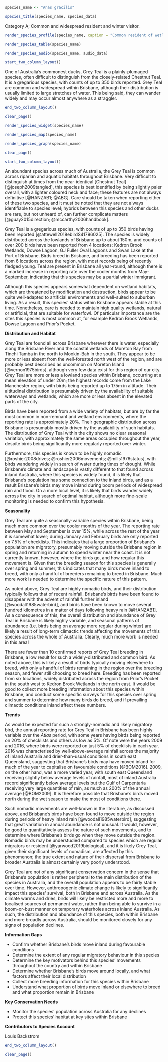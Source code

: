 ```r
species_name <- "Anas gracilis"
```

```r
species_title(species_name, species_data)
```

Category A; Common and widespread resident and winter visitor.

```r
render_species_profile(species_name, caption = "Common resident of wetlands and waterways across Brisbane. More records in winter, suggesting a degree of migratory behaviour, although occurrence fluctuates year-to-year. Breeds during spring and summer. Not of conservation concern.")
```

```r
render_species_table(species_name)
```

```r
render_species_audio(species_name, audio_data)
```

```r
start_two_column_layout()
```

One of Australia's commonest ducks, Grey Teal is a plainly-plumaged species, often difficult to distinguish from the closely-related Chestnut Teal. It is a gregarious species, with counts of up to 350 birds reported. Grey Teal are common and widespread within Brisbane, although their distribution is usually limited to large stretches of water. This being said, they can wander widely and may occur almost anywhere as a straggler.

```r
end_two_column_layout()
```

```r
clear_page()
```

```r
render_species_widget(species_name)
```

```r
render_species_map(species_name)
```

```r
render_species_graph(species_name)
```

```r
clear_page()
```

```r
start_two_column_layout()
```

An abundant species across much of Australia, the Grey Teal is common across riparian and aquatic habitats throughout Brisbane. Very difficult to distinguish at times from the near-identical [Chestnut Teal] [@joseph2009tangled], this species is best identified by being slightly paler overall, with a lighter coloured neck and face; these features are not always definitive [@HANZAB1; @ABG]. Care should be taken when reporting either of these two species, and it must be noted that they are not always identifiable to species level; hybrids between this species and other ducks are rare, but not unheard of, can further complicate matters [@guay2015direction; @mccarthy2006handbook].

Grey Teal is a gregarious species, with counts of up to 350 birds having been reported [@attewell2018ebirdS41796025]. The species is widely distributed across the lowlands of Brisbane up to about 150m, and counts of over 200 birds have been reported from 4 locations: Kedron Brook Wetlands, Dowse Lagoon, GJ Fuller Oval Lagoons and Swan Lake at the Port of Brisbane. Birds breed in Brisbane, and breeding has been reported from 6 locations across the region, with most records being of recently fledged young. Teal are present in Brisbane all year-round, although there is a marked increase in reporting rate over the cooler months from May-September, indicating that this species may be a partial winter immigrant.

Although this species appears somewhat dependent on wetland habitats, which are threatened by modification and destruction, birds appear to be quite well-adapted to artificial environments and well-suited to suburban living. As a result, this species' status within Brisbane appears stable at this time. Nonetheless, care is needed to maintain high quality wetlands, natural or artificial, that are suitable for waterfowl. Of particular importance are the sites this species is most common at, for example Kedron Brook Wetlands, Dowse Lagoon and Prior's Pocket.

**Distribution and Habitat**

Grey Teal are found all across Brisbane wherever there is water, especially along the Brisbane River and the coastal wetlands of Moreton Bay from Tinchi Tamba in the north to Mookin-Bah in the south. They appear to be more or less absent from the well-forested north west of the region, and are probably best described as uncommon on Moreton Island [@vernon1975birds], although very few data exist for this region of our city. Grey Teal are more or less a lowland species within Brisbane, occurring at a mean elevation of under 20m; the highest records come from the Lake Manchester region, with birds being reported up to 175m in altitude. Their altitudinal distribution is presumably driven by the availability of suitable waterways and wetlands, which are more or less absent in the elevated parts of the city.

Birds have been reported from a wide variety of habitats, but are by far the most common in non-remnant and wetland environments, where the reporting rate is approximately 20%. Their geographic distribution across Brisbane is presumably mostly driven by the availability of such habitats. The distribution of Grey Teal within the city shows no clear seasonal variation, with approximately the same areas occupied throughout the year, despite birds being significantly more regularly reported over winter.

Furthermore, this species is known to be highly nomadic [@roshier2008drives; @roshier2006movements; @mills1976status], with birds wandering widely in search of water during times of drought. While Brisbane's climate and landscape is vastly different to that found across inland Australia, where this species is widely found, it is likely that Brisbane's population has some connection to the inland birds, and as a result Brisbane's birds may move inland during boom periods of widespread rain and flood. On a more local level, it is likely that birds wander widely across the city in search of optimal habitat, although more fine-scale monitoring is needed to confirm this hypothesis.

**Seasonality**

Grey Teal are quite a seasonally-variable species within Brisbane, being much more common over the cooler months of the year. The reporting rate between May and September is over 15%, while across the rest of the year it is somewhat lower; during January and February birds are only reported on 7.5% of checklists. This indicates that a large proportion of Brisbane's population are migratory, presumably moving outside the Brisbane region in spring and returning in autumn to spend winter near the coast. It is not currently known, however, where the birds go, and how regular this movement is. Given that the breeding season for this species is generally over spring and summer, this indicates that many birds move inland to breed, with only a handful of breeders remaining to breed in Brisbane. Much more work is needed to determine the specific nature of this pattern.

As noted above, Grey Teal are highly nomadic birds, and their distribution typically follows that of recent rainfall. Brisbane's birds have been found to disappear with the advent of rainfall further inland [@woodall1985waterbird], and birds have been known to move several hundred kilometres in a matter of days following heavy rain [@HANZAB1]. As a consequence of this, the overall distribution and abundance of Grey Teal in Brisbane is likely highly variable, and seasonal patterns of abundance (i.e. birds being on average more regular during winter) are likely a result of long-term climactic trends affecting the movements of this species across the whole of Australia. Clearly, much more work is needed in this area!

There are fewer than 10 confirmed reports of Grey Teal breeding in Brisbane, a low result for such a widely-distributed and common bird. As noted above, this is likely a result of birds typically moving elsewhere to breed, with only a handful of birds remaining in the region over the breeding season, and fewer still choosing to breed here. Breeding has been reported from six locations, widely distributed across the region from Prior's Pocket in the south west to Kedron Brook Wetlands in the north east. It would be good to collect more breeding information about this species within Brisbane, and conduct some specific surveys for this species over spring and summer to determine how many birds do breed, and if prevailing climactic conditions inland affect these numbers.

**Trends**

As would be expected for such a strongly-nomadic and likely migratory bird, the annual reporting rate for Grey Teal in Brisbane has been highly variable over the _Atlas_ period, with some years having birds being reported on 20% of checklists and others as low as 5%. Of note were the years 2009 and 2016, where birds were reported on just 5% of checklists in each year. 2016 was characterised by well-above-average rainfall across the majority of inland Australia and drier-than-usual conditions in south east Queensland, suggesting that Brisbane's birds may have moved inland for much of the year to capitalise on favourable conditions [@BOM2016]. 2009, on the other hand, was a more varied year, with south east Queensland receiving slightly below average levels of rainfall, most of inland Australia record significantly below average levels but the Gulf of Carpentaria receiving very large quantities of rain, as much as 200% of the annual average [@BOM2009]. It is therefore possible that Brisbane's birds moved north during the wet season to make the most of conditions there.

Such nomadic movements are well-known in the literature, as discussed above, and Brisbane's birds have been found to move outside the region during periods of heavy inland rain [@woodall1985waterbird], suggesting that great variation in annual abundance is not unusual. It would, however, be good to quantitatively assess the nature of such movements, and to determine where Brisbane's birds go when they move outside the region. Nomadic birds may be understudied compared to species which are regular migrators or resident [@yarwood2019biological], and it is likely Grey Teal, given their significant levels of nomadism, are affected by this phenomenon; the true extent and nature of their dispersal from Brisbane to broader Australia is almost certainly very poorly understood.

Grey Teal are not of any significant conservation concern in the sense that Brisbane’s population is rather peripheral to the main distribution of the species in Australia, and the overall population appears to be fairly stable over time. However, anthropogenic climate change is likely to significantly impact this species' survival, both in Brisbane and across Australia. As the climate warms and dries, birds will likely be restricted more and more to localised sources of permanent water, rather than being able to survive in a boom-or-bust manner on temporary waterholes across inland Australia. As such, the distribution and abundance of this species, both within Brisbane and more broadly across Australia, should be monitored closely for any signs of population declines.

**Information Gaps**

- Confirm whether Brisbane's birds move inland during favourable conditions  
- Determine the extent of any regular migratory behaviour in this species    
- Determine the key motivators behind this species' movements throughout the country and within Brisbane   
- Determine whether Brisbane's birds move around locally, and what factors affect their local distribution   
- Collect more breeding information for this species within Brisbane
- Understand what proportion of birds move inland or elsewhere to breed and what proportion remain in Brisbane

**Key Conservation Needs**

- Monitor the species' population across Australia for any declines
- Protect this species' habitat at key sites within Brisbane

**Contributors to Species Account**

Louis Backstrom

```r
end_two_column_layout()
```

```r
clear_page()
```
